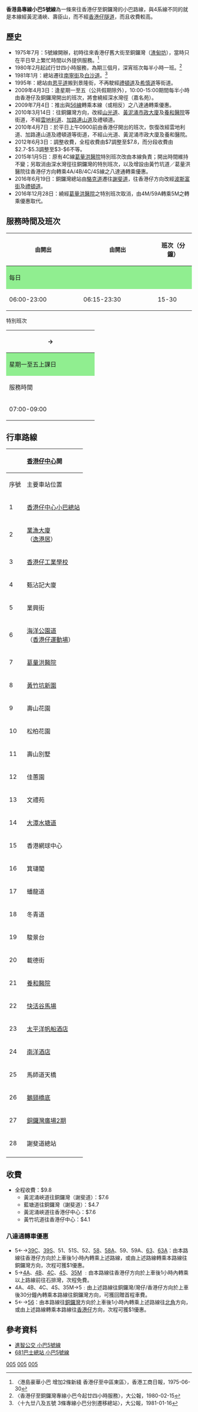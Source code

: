{{公共汽車路線基礎資訊
|路線名稱=香港島專線小巴5號線
|代表圖像=VU5647 Hong Kong Island 5 31-03-2019.jpg 
|代表圖像二=
|經營者=進智公交
|路線用車=[[豐田Coaster|豐田Coaster]]<br>[[三菱Fuso_Rosa|三菱Fuso Rosa]]
|路線資訊=
|起點站=[[香港仔中心|香港仔中心]]
|途經地點=[[黃竹坑|黃竹坑]]、[[壽臣山|壽臣山]]、[[黃泥涌峽|黃泥涌峽]]、[[跑馬地|跑馬地]]
|去程途經地點=
|回程途經地點=
|終點站=[[銅鑼灣|銅鑼灣]]（[[景隆街|景隆街]]）
|路線性質=
|全程行駛里程=
|單程行駛里程=
|全程行車時間=
|單程行車時間=約40分鐘
|服務時間=
|起點站服務時間=06:00-23:00
|終點站服務時間=06:15-23:30
|班次頻率=15-30分
|全程收費=$9.8
|分段收費站點=
|去程分段收費站點=
|回程分段收費站點=
|服務時間以外替代路線=[[香港島專線小巴4C線|香港島專線小巴4C線]]<br>[[香港島專線小巴N4C線|香港島專線小巴N4C線]]
|主要競爭交通=[[城巴19線|城巴19線]]<br>[[城巴76線|城巴76線]]<br>[[香港島專線小巴30線|香港島專線小巴30線]]
|備註=
|走線圖=GM05RtMap.png
|走線圖說明=5號線的走線圖
}}
'''香港島專線小巴5號線'''為一條來往香港仔至銅鑼灣的小巴路線，與4系線不同的就是本線經黃泥涌峽、壽臣山，而不經[[香港仔隧道|香港仔隧道]]，而且收費較高。

==歷史==
*1975年7月：5號線開辦，初時往來香港仔舊大街至銅鑼灣（[[渣甸坊|渣甸坊]]），當時只在平日早上繁忙時間以外提供服務。<ref>〈港島豪華小巴 增加2條新綫 香港仔至中區東區〉，香港工商日報，1975-06-30</ref>
*1980年2月起試行廿四小時服務，為期三個月，深宵班次每半小時一班。<ref>〈香港仔至銅鑼灣專線小巴今起廿四小時服務〉，大公報，1980-02-15</ref>
*1981年1月：總站遷往[[南寧街|南寧街]]及[[白沙道|白沙道]]。<ref>〈十九廿八及五號 3條專線小巴分別遷移總站〉，大公報，1981-01-16</ref>
*1995年：總站由[[恩平道|恩平道]]搬到景隆街，不再駛經[[禮頓道|禮頓道]]及[[希慎道|希慎道]]等街道。
*2009年4月3日：逢星期一至五（公共假期除外），10:00-15:00期間每半小時由香港仔及銅鑼灣開出的班次，將會繞經深水灣徑（嘉名苑）。
*2009年7月4日：推出與[[香港島專線小巴56線|56線]]轉乘本線（或相反）之八達通轉乘優惠。
*2010年3月14日：往銅鑼灣方向，改經[[山光道|山光道]]、[[黃泥涌市政大廈|黃泥涌市政大廈]]及[[養和醫院|養和醫院]]等街道，不經[[雲地利道|雲地利道]]、[[加路連山道|加路連山道]]及禮頓道。
*2010年4月7日：於平日上午0900前由香港仔開出的班次，恢復改經雲地利道、加路連山道及禮頓道等街道，不經山光道、黃泥涌市政大廈及養和醫院。
*2012年6月3日：調整收費，全程收費由$7調整至$7.8，而分段收費由$2.7-$5.3調整至$3-$6不等。
*2015年1月5日：原有4C線[[葛量洪醫院|葛量洪醫院]]特別班次改由本線負責；開出時間維持不變；另取消由深水灣徑往銅鑼灣的特別班次，以及增設由黃竹坑道／葛量洪醫院往香港仔方向轉乘4A/4B/4C/4S線之八達通轉乘優惠。
*2016年6月19日：銅鑼灣總站由[[駱克道|駱克道]]遷往[[謝斐道|謝斐道]]，往香港仔方向改經[[波斯富街|波斯富街]]及[[禮頓道|禮頓道]]。
*2016年12月28日：繞經[[葛量洪醫院|葛量洪醫院]]之特別班次取消，由4M/59A轉乘5M之轉乘優惠取代。

==服務時間及班次==
{|class="wikitable" style="text-align:center; width:450px; font-size:13px;"
!style="font-size:15px; width:40%;"|由{{Dist|香港仔|南寧街}}開出
!style="font-size:15px; width:40%;"|由{{Dist|銅鑼灣|謝斐道}}開出
!style="font-size:100%; width:20%;"|班次（分鐘）
|-
!colspan="3" style="background:lightgreen;"|每日
|-
|06:00-23:00||06:15-23:30||15-30
|}
;特別班次
{|class="wikitable" style="text-align:center; width:320px; font-size:13px;"
!colspan="2" style="font-size:16px"|{{Dist|銅鑼灣|謝斐道}}→{{Dist|香港仔|南寧街}}
|-
!colspan="2" style="background:lightgreen;"|星期一至五上課日
|-
! style = "width:60%;" | 服務時間
! style = "width:40%;" | 班次（分鐘）
|-
|07:00-09:00||15／20
|}

==行車路線==
{| class="wikitable" style="text-align: center"
! colspan="3" |[[香港仔中心|香港仔中心]]開!! colspan="3" |銅鑼灣開
|-
!序號!!主要車站位置!!街道!!序號!!主要車站位置!!街道
|-
|1|| colspan="2" |[[香港仔中心|香港仔中心小巴總站]]||1||謝斐道總站||[[謝斐道|謝斐道]]
|-
|2||[[業漁大廈|業漁大廈]]<br>（[[逸港居|逸港居]]）||[[香港仔大道|香港仔大道]]||2||[[利舞臺廣場|利舞臺廣場]]||[[波斯富街|波斯富街]]
|-
|3||[[香港仔工業學校|香港仔工業學校]]|| rowspan="6" |[[黃竹坑道|黃竹坑道]]||3||[[禮頓中心|禮頓中心]]<br>（[[時代廣場_(香港)|時代廣場]][[銅鑼灣站|銅鑼灣站]]）||[[禮頓道|禮頓道]]
|-
|4||甄沾記大廈||4||禮頓山社區會堂|| rowspan="3" |[[黃泥涌道|黃泥涌道]]
|-
|5||業興街||5||[[樂活道|樂活道]]
|-
|6||[[海洋公園道|海洋公園道]]<br>（[[香港仔運動場|香港仔運動場]]）||6||雅谷大廈
|-
|7||[[葛量洪醫院|葛量洪醫院]]||7||駿景台|| rowspan="4" |[[藍塘道|藍塘道]]
|-
|8||[[黃竹坑新圍|黃竹坑新圍]]||8||冬青道
|-
|9||壽山花園|| rowspan="3" |壽山村道||9||蟠龍道
|-
|10||松柏花園||10||[[瑪利曼中學|瑪利曼中學]]
|-
|11||壽山別墅||11||[[怡园|怡園]]<br>（[[香港港安醫院|香港港安醫院]]）|| rowspan="3" |[[黃泥涌峽道|黃泥涌峽道]]
|-
|12||佳蕙園||壽臣山東道||12||香港網球中心
|-
|13||文禮苑||[[深水灣道|深水灣道]]||13||[[黃泥涌水塘公園|黃泥涌水塘公園]]
|-
|14||[[大潭水塘道|大潭水塘道]]|| rowspan="2" |[[黃泥涌峽道|黃泥涌峽道]]||14||文禮苑||[[深水灣道|深水灣道]]
|-
|15||香港網球中心||15||佳蕙園||壽臣山東道
|-
|16||箕璉閣|| rowspan="5" |[[藍塘道|藍塘道]]||16||壽山別墅|| rowspan="3" |壽山村道
|-
|17||蟠龍道||17||松柏花園
|-
|18||冬青道||18||壽山花園
|-
|19||駿景台||19||[[黃竹坑新圍|黃竹坑新圍]]|| rowspan="6" |[[黃竹坑道|黃竹坑道]]
|-
|20||載德街||20||黃竹坑室內運動場
|-
|21||[[養和醫院|養和醫院]]|| rowspan="2" |[[黃泥涌道|黃泥涌道]]||21||[[香港仔運動場|香港仔運動場]]
|-
|22||[[快活谷馬場|快活谷馬場]]||22||業興街
|-
|23||[[太平洋帆船酒店|太平洋帆船酒店]]|| rowspan="2" |[[摩理臣山道|摩理臣山道]]||23||[[中國銀行|中國銀行]]
|-
|24||[[南洋酒店|南洋酒店]]||24||勝利工廠大廈
|-
|25||馬師道天橋||[[馬師道|馬師道]]||25||[[逸港居|逸港居]]|| rowspan="2" |[[香港仔海傍道|香港仔海傍道]]
|-
|26||[[鵝頸橋|鵝頸橋底]]|| rowspan="2" |[[駱克道|駱克道]]||26||[[香港仔海濱花園|香港仔海濱花園]]
|-
|27||[[銅鑼灣廣場|銅鑼灣廣場2期]]||27||金豐大廈||[[香港仔大道|香港仔大道]]
|-
|28||謝斐道總站||[[謝斐道|謝斐道]]||28||[[利港中心|利港中心]]||[[洛陽街|洛陽街]]
|-
| colspan="3" | ||29|| colspan="2" |[[香港仔中心|香港仔中心小巴總站]]
|}

==收費==
*全程收費：$9.8
**黃泥涌峽道往銅鑼灣（謝斐道）：$7.6
**藍塘道往銅鑼灣（謝斐道）：$4.7
**黃泥涌峽道往香港仔中心：$7.6
**黃竹坑道往香港仔中心：$4.1
{{fare-remarks|6|fcs=Y}}
===八達通轉車優惠===
*5←→[[香港島專線小巴39C線|39C]]、[[香港島專線小巴39S線|39S]]、51、51S、52、[[香港島專線小巴58線|58]]、[[香港島專線小巴58A線|58A]]、59、59A、[[香港島專線小巴63線|63]]、[[香港島專線小巴63A線|63A]]：由本路線往香港仔方向於上車後1小時內轉乘上述路線，或由上述路線轉乘本路線往銅鑼灣方向，次程可獲$1優惠。
*5→[[香港島專線小巴4A線|4A]]、[[香港島專線小巴4B線|4B]]、[[香港島專線小巴4C線|4C]]、[[香港島專線小巴4S線|4S]]、[[香港島專線小巴35M線|35M]] ﹕由本路線往香港仔方向於上車後1小時內轉乘以上路線前往石排灣，次程免費。
*4A、4B、4C、4S、35M→5﹕由上述路線往銅鑼灣/灣仔/香港仔方向於上車後30分鐘內轉乘本路線往銅鑼灣方向，可獲回贈首程車費。
*5←→[[香港島專線小巴56線|56]]：由本路線往[[銅鑼灣|銅鑼灣]]方向於上車後1小時內轉乘上述路線往[[北角|北角]]方向，或由上述路線轉乘本路線往[[香港仔|香港仔]]方向，次程可獲$1優惠。

==參考資料==
{{reflist}}
*[http://www.amspt.com/jdownloads/Route/HK%20Island/5.pdf 進智公交 小巴5號線]
*[http://www.681busterminal.com/version2/index.php?fi=a201&id=15 681巴士總站 小巴5號線]

{{進智公交}}
{{香港南區小巴路線列表}}
{{灣仔區小巴路線列表}}

[[Category:香港島小巴路線|005]]
[[Category:南區小巴路線_(香港)|005]]
[[Category:灣仔區小巴路線|005]]